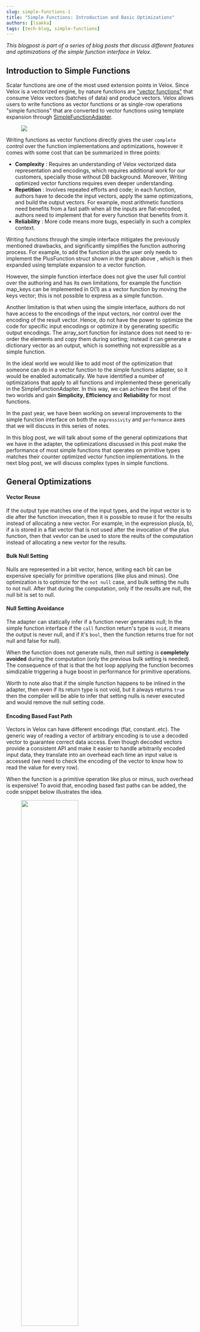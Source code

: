 ```yaml
---
slug: simple-functions-1
title: "Simple Functions: Introduction and Basic Optimizations"
authors: [lsakka]
tags: [tech-blog, simple-functions]
---
```


_This blogpost is part of a series of blog posts that discuss different features and optimizations of the simple function interface in Velox_.


## Introduction to Simple Functions

Scalar functions are one of the most used extension points in Velox. Since Velox is a vectorized engine, by nature functions are <a href="https://facebookincubator.github.io/velox/develop/scalar-functions.html#vector-functions">"vector functions"</a> that consume Velox vectors (batches of data) and produce vectors. Velox allows users to write functions as vector functions or as single-row operations "simple functions" that are converted to vector functions using template expansion through <a href="https://github.com/facebookincubator/velox/blob/main/velox/expression/SimpleFunctionAdapter.h">SimpleFunctionAdapter</a>.

<figure>
<img src="/img/simple1_1.png"/>
</figure>

Writing functions as vector functions directly gives the user `complete` control over the function implementations and optimizations, however it comes with some cost that can be summarized in three points:

- **Complexity** : Requires an understanding of Velox vectorized data representation and encodings, which requires additional work for our customers, specially those without DB background. Moreover, Writing optimized vector functions requires even deeper understanding.
- **Repetition** : Involves repeated efforts and code; in each function, authors have to decode the input vectors, apply the same optimizations, and build the output vectors. For example, most arithmetic functions need benefits from a fast path when all the inputs are flat-encoded, authors need to implement that for every function that benefits from it.
- **Reliability** : More code means more bugs, especially in such a complex context.

Writing functions through the simple interface mitigates the previously mentioned drawbacks, and significantly simplifies the function authoring process. For example, to add the function plus the user only needs to implement the PlusFunction struct shown in the graph above , which is then expanded using template expansion to a vector function.

However, the simple function interface does not give the user full control over the authoring and has its own limitations, for example the function map_keys can be implemented in O(1) as a vector function by moving the keys vector; this is not possible to express as a simple function.

Another limitation is that when using the simple interface, authors do not have access to the encodings of the input vectors, nor control over the encoding of the result vector. Hence, do not have the power to optimize the code for specific input encodings or optimize it by generating specific output encodings. The array_sort function for instance does not need to re-order the elements and copy them during sorting; instead it can generate a dictionary vector as an output, which is something not expressible as a simple function.


In the ideal world we would like to add most of the optimization that someone can do in a vector function to the simple functions adapter, so it would be enabled automatically. We have identified a number of optimizations that apply to all functions and implemented these generically in the SimpleFunctionAdapter. In this way, we can achieve the best of the two worlds and gain **Simplicity**, **Efficiency** and **Reliability** for most functions.

In the past year, we have been working on several improvements to the simple function interface on both the `expressivity` and `performance` axes that we will discuss in this series of notes.

In this blog post, we will talk about some of the general optimizations that we have in the adapter, the optimizations discussed in this post make the performance of most simple functions that operates on primitive types matches their counter optimized vector function  implementations. In the next blog post, we will discuss complex types in simple functions.

## General Optimizations

#### Vector Reuse
If the output type matches one of the input types, and the input vector is to die after the function invocation, then it is possible to reuse it for the results instead of allocating a new vector. For example, in the expression plus(a, b), if a is stored in a flat vector that is not used after the invocation of the plus function, then that vevtor can be used to store the reults of the computation instead of allocating a new vevtor for the results.

#### Bulk Null Setting
Nulls are represented in a bit vector, hence, writing each bit can be expensive specially for primitive operations (like plus and minus). One optimization is
to optimize for the `not null` case, and bulk setting the nulls to not null. After that during the computation, only if the results are null, the null bit is set to null.

#### Null Setting Avoidance
The adapter can statically infer if a function never generates null; In the simple function interface if the `call` function return's type is `void`, it means the output is never null, and if it's `bool`, then the function returns true for not null and false for null).

When the function does not generate nulls, then null setting is **completely avoided** during the computation (only the previous bulk setting is needed). The consequence of that is that the hot loop applying the function becomes simdizable triggering a huge boost in performance for primitive operations.

Worth to note also that if the simple function happens to be inlined in the adapter, then even if its return type is not void, but it always returns `true` then the compiler will be able to infer that setting nulls is never executed and would remove the null setting code.


#### Encoding Based Fast Path
Vectors in Velox can have different encodings (flat, constant..etc). The generic way of reading a vector of arbitrary encoding is to use a decoded vector to guarantee correct data access. Even though decoded vectors provide a consistent API and make it easier to handle arbitrarily encoded input data, they translate into an overhead each time an input value is accessed (we need to check the encoding of the vector to know how to read the value for every row).

When the function is a primitive operation like plus or minus, such overhead is expensive! To avoid that, encoding based fast paths can be added, the code snippet below illustrates the idea.
<figure>
<img src="/img/simple1_11.png" width="60%"/>
</figure>

In the code above, the overhead of checking the encoding is switched outside the loop that applies the functions (the plus operation here). And the inner loops are simple operations that are potentially simdizable and free of encoding checks.
One issue with this optimization is that the core loop is replicated many times. In general, the numbers of times it will be replicated
is `n^m` where `n` is the number of args, and `m` is the number of encodings.

To avoid code size blowing, we only apply this optimization when all input arguments are primitives and the number of input arguments is <=3.
The figure below shows the effect of this optimization on the processing time of a query of primitive operations (the expression is a common pattern in ML use cases).

<figure>
<img src="/img/simple1_12.png"  width="70%"  />
</figure>

To compromise for both (performance and code size) when the conditions for specializing for all encodings are not met, we have a pseudo specialization mode that does not blow up the code size, but still reduce the overhead of decoding to a single multiplication per argument. This mode is enabled when all the primitive arguments are either flat or constant. The code below illustrates the idea:

<figure>
<img src="/img/simple1_13.png" width="60%" />
</figure>

When the input vector is constant we can read the value always from index 0 of the values buffer, and when it is flat  we can read it from the index row; this can be achieved by assigning a factor to either 0 or 1 and reducing the decoding operation per row into a multiplication with that factor Note that such a multiplication does not prevent simd. The graph above shows that the psudeo specialization makes the program 1.6X fatser wi, while the complete specialization makes the program 2.5X faster.

#### ASCII Fast Path
Functions with string inputs can be optimized when the inputs are known to be ascii. For example the length function for ascii strings is the size of the StringView O(1). But for non-ascii inputs the computation is a more complicated O(n) operation.
Users can define a function `callAscii()` that will be called when all the string input arguments are ascii.

<figure>
<img src="/img/simple1_10.png" width ="70%"/>
</figure>

#### Zero-Copy Optimization
When an input string (or portion of it, reaches the output as is) it does not need to be deep copied. Instead only a StringView needs to be set. Substring is an example of a function that benefits from this. This can be done in the simple function interface in two simple steps.

1. Using setNoCopy(); to set the output results without copying string vectors.
2. Inform the function to make the output vector share ownership of input string buffers, this can be by setting the field reuse_strings_from_arg.

The graph below shows the effect of the previous two optimizations on the performance of the substring function.
<figure>
<img src="/img/simple1_14.png" width ="70%"/>
 <figcaption> Runtime of function substring with different optimizations.</figcaption>
</figure>


#### Constant Inputs Pre-processing

Users can pre-process constant inputs of functions to avoid repeated computation by defining `initialize` function which is called once during query compilations and receives the constant inputs. For example, a regex function with constant pattern would only needs to compile the pattern expressions only once when its constant.



For more information about how to write simple functions check the <a href="https://facebookincubator.github.io/velox/develop/scalar-functions.html">documentation</a> and the <a href="https://github.com/facebookincubator/velox/blob/main/velox/examples/SimpleFunctions.cpp">examples</a>.
